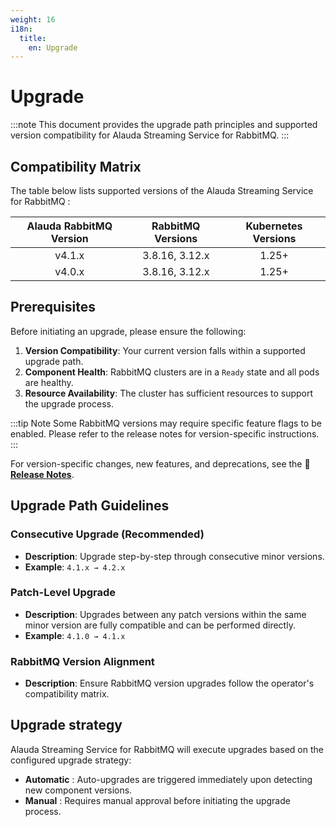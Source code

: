 ```yaml
---
weight: 16
i18n:
  title:
    en: Upgrade
---
```


# Upgrade

:::note
This document provides the upgrade path principles and supported version compatibility for Alauda Streaming Service for RabbitMQ.
:::

## Compatibility Matrix

The table below lists supported versions of the Alauda Streaming Service for RabbitMQ :

| Alauda RabbitMQ Version |  RabbitMQ Versions  | Kubernetes Versions |
|:-----------------------:|:-------------------:|:-------------------:|
| v4.1.x                  |  3.8.16, 3.12.x     | 1.25+               |
| v4.0.x                  |  3.8.16, 3.12.x     | 1.25+               |

## Prerequisites

Before initiating an upgrade, please ensure the following:

1. **Version Compatibility**: Your current version falls within a supported upgrade path.
2. **Component Health**: RabbitMQ clusters are in a `Ready` state and all pods are healthy.
3. **Resource Availability**: The cluster has sufficient resources to support the upgrade process.

:::tip Note
Some RabbitMQ versions may require specific feature flags to be enabled. Please refer to the release notes for version-specific instructions.
:::

For version-specific changes, new features, and deprecations, see the 📝 **[Release Notes](./release_notes.mdx)**.

## Upgrade Path Guidelines

### Consecutive Upgrade (Recommended)
- **Description**: Upgrade step-by-step through consecutive minor versions.
- **Example**: `4.1.x → 4.2.x`

### Patch-Level Upgrade
- **Description**: Upgrades between any patch versions within the same minor version are fully compatible and can be performed directly.
- **Example**: `4.1.0 → 4.1.x`

### RabbitMQ Version Alignment
- **Description**: Ensure RabbitMQ version upgrades follow the operator's compatibility matrix.

## Upgrade strategy

Alauda Streaming Service for RabbitMQ will execute upgrades based on the configured upgrade strategy:

* **Automatic** : Auto-upgrades are triggered immediately upon detecting new component versions.
* **Manual** : Requires manual approval before initiating the upgrade process.
